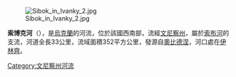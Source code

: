 {{unreferenced|time=2015-10-07T02:09:44+00:00}}
[[Image:Sibok_in_Ivanky_2.jpg|right]]

'''索博克河'''（{{lang-uk|Собок}}），是[[烏克蘭|烏克蘭]]的河流，位於該國西南部，流經[[文尼察州|文尼察州]]，屬於[[索布河|索布河]]的支流，河道全長33公里，流域面積352平方公里，發源自[[奧比德涅|奧比德涅]]，河口處在[[伊林齊|伊林齊]]。

{{DEFAULTSORT:Собок}}
[[Category:文尼察州河流|Category:文尼察州河流]]


{{Ukraine-river-stub}}